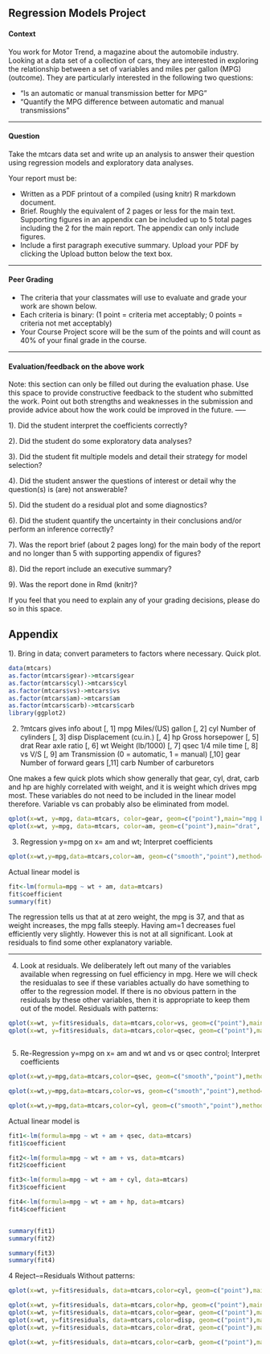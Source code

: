 
Regression Models Project
----


#### Context

You work for Motor Trend, a magazine about the automobile industry. Looking at a data set of a collection of cars, they are interested in exploring the relationship between a set of variables and miles per gallon (MPG) (outcome). They are particularly interested in the following two questions:

* “Is an automatic or manual transmission better for MPG”
* "Quantify the MPG difference between automatic and manual transmissions"

-----


#### Question

Take the mtcars data set and write up an analysis to answer their question using regression models and exploratory data analyses.

Your report must be:

* Written as a PDF printout of a compiled (using knitr) R markdown document.
* Brief. Roughly the equivalent of 2 pages or less for the main text. Supporting figures in an appendix can be included up to 5 total pages including the 2 for the main report. The appendix can only include figures.   
* Include a first paragraph executive summary.
Upload your PDF by clicking the Upload button below the text box.

-----



#### Peer Grading

* The criteria that your classmates will use to evaluate and grade your work are shown below. 
* Each criteria is binary: (1 point = criteria met acceptably; 0 points = criteria not met acceptably)
* Your Course Project score will be the sum of the points and will count as 40% of your final grade in the course. 

-----



#### Evaluation/feedback on the above work

Note: this section can only be filled out during the evaluation phase.
Use this space to provide constructive feedback to the student who submitted the work. Point out both strengths and weaknesses in the submission and provide advice about how the work could be improved in the future. 
-----

1). Did the student interpret the coefficients correctly?

2). Did the student do some exploratory data analyses?

3). Did the student fit multiple models and detail their strategy for model selection?

4). Did the student answer the questions of interest or detail why the question(s) is (are) not answerable?

5). Did the student do a residual plot and some diagnostics?

6). Did the student quantify the uncertainty in their conclusions and/or perform an inference correctly?

7). Was the report brief (about 2 pages long) for the main body of the report and no longer than 5 with supporting appendix of figures?

8). Did the report include an executive summary?

9). Was the report done in Rmd (knitr)?

If you feel that you need to explain any of your grading decisions, please do so in this space. 


Appendix
-----
1). Bring in data; convert parameters to factors where necessary.
Quick plot.
```r
data(mtcars)
as.factor(mtcars$gear)->mtcars$gear
as.factor(mtcars$cyl)->mtcars$cyl
as.factor(mtcars$vs)->mtcars$vs
as.factor(mtcars$am)->mtcars$am
as.factor(mtcars$carb)->mtcars$carb
library(ggplot2)
```
2) ?mtcars gives info about 
[, 1]      mpg	Miles/(US) gallon
[, 2]	cyl	Number of cylinders
[, 3]	disp	Displacement (cu.in.)
[, 4]	hp	Gross horsepower
[, 5]	drat	Rear axle ratio
[, 6]	wt	Weight (lb/1000)
[, 7]	qsec	1/4 mile time
[, 8]	vs	V/S
[, 9]	am	Transmission (0 = automatic, 1 = manual)
[,10]	gear	Number of forward gears
[,11]	carb	Number of carburetors

One makes a few quick plots which show generally that 
gear,
cyl,
drat,
carb 
and hp are  highly correlated with weight, and it is weight which drives mpg most. These variables 
do not need to be included in the linear model therefore. 
Variable vs can probably also be eliminated from model.

```r
qplot(x=wt, y=mpg, data=mtcars, color=gear, geom=c("point"),main="mpg by wt", ,size=I(3),alpha=I(0.6))
qplot(x=wt, y=mpg, data=mtcars, color=am, geom=c("point"),main="drat", facets=cyl~.,size=I(3),alpha=I(0.6))

```

3) Regression y=mpg  on x= am and wt;  Interpret coefficients

```r
qplot(x=wt,y=mpg,data=mtcars,color=am, geom=c("smooth","point"),method='lm',formula= y~ x ,main="mpg by wt", ,size=I(3),alpha=I(0.6))
```
Actual linear model is 
```r
fit<-lm(formula=mpg ~ wt + am, data=mtcars)
fit$coefficient
summary(fit)
```
The regression tells us that at at zero weight, the mpg is 37, and that as 
weight increases, the mpg falls steeply.  Having am=1 decreases fuel efficiently very slightly. However this is not at all significant.  Look at residuals to
find some other explanatory variable.


----
4) Look at residuals. 
We deliberately left out many of the variables available when regressing on fuel efficiency in mpg. Here we will check the residualas to see if these variables actually do have something to offer to the regression model.  If there is no obvious pattern in the residuals by these other variables, then it is appropriate to keep them out of the model.
Residuals with patterns:
```r


qplot(x=wt, y=fit$residuals, data=mtcars,color=vs, geom=c("point"),main="mpg by wt", ,size=I(3),alpha=I(0.6))
qplot(x=wt, y=fit$residuals, data=mtcars,color=qsec, geom=c("point"),main="mpg by wt", ,size=I(3),alpha=I(0.6))



```
 
5) Re-Regression y=mpg  on x= am and wt and vs or  qsec
control;  Interpret coefficients

```r
qplot(x=wt,y=mpg,data=mtcars,color=qsec, geom=c("smooth","point"),method='lm',formula= y~ x ,main="mpg by wt with am and qsec", facets=.~am,size=I(3),alpha=I(0.6))

qplot(x=wt,y=mpg,data=mtcars,color=vs, geom=c("smooth","point"),method='lm',formula= y~ x ,main="mpg by wt with am and vs", facets=.~am,size=I(3),alpha=I(0.6))

qplot(x=wt,y=mpg,data=mtcars,color=cyl, geom=c("smooth","point"),method='lm',formula= y~ x ,main="mpg by wt with am and cyl", facets=.~am,size=I(3),alpha=I(0.6))
```
Actual linear model is 
```r
fit1<-lm(formula=mpg ~ wt + am + qsec, data=mtcars)
fit1$coefficient

fit2<-lm(formula=mpg ~ wt + am + vs, data=mtcars)
fit2$coefficient

fit3<-lm(formula=mpg ~ wt + am + cyl, data=mtcars)
fit3$coefficient

fit4<-lm(formula=mpg ~ wt + am + hp, data=mtcars)
fit4$coefficient


summary(fit1)
summary(fit2)

summary(fit3)
summary(fit4)

```








4 Reject--=Residuals Without patterns:

```r
qplot(x=wt, y=fit$residuals, data=mtcars,color=cyl, geom=c("point"),main="mpg by wt", ,size=I(3),alpha=I(0.6))

qplot(x=wt, y=fit$residuals, data=mtcars,color=hp, geom=c("point"),main="mpg by wt", ,size=I(3),alpha=I(0.6))
qplot(x=wt, y=fit$residuals, data=mtcars,color=gear, geom=c("point"),main="mpg by wt", ,size=I(3),alpha=I(0.6))
qplot(x=wt, y=fit$residuals, data=mtcars,color=disp, geom=c("point"),main="mpg by wt", ,size=I(3),alpha=I(0.6))
qplot(x=wt, y=fit$residuals, data=mtcars,color=drat, geom=c("point"),main="mpg by wt", ,size=I(3),alpha=I(0.6))

qplot(x=wt, y=fit$residuals, data=mtcars,color=carb, geom=c("point"),main="mpg by wt", ,size=I(3),alpha=I(0.6))
```



